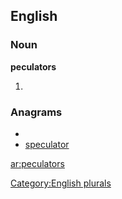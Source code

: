
==English==

===Noun===
'''peculators'''

# {{plural of|[[peculator]]}}

===Anagrams===
* {{alphagram|aceloprstu}}
* [[speculator#English|speculator]]

[[Category:English plurals]]

[[ar:peculators]]